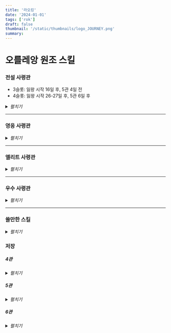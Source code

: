 ```yaml
---
title: '라오킹'
date: '2024-01-01'
tags: ['rok']
draft: false
thumbnail: '/static/thumbnails/logo_JOURNEY.png'
summary:
---
```


# 오를레앙 원조 스킬

### 전설 사령관

- 3슬롯: 잃왕 시작 16일 후, 5관 4일 전
- 4슬롯: 잃왕 시작 26-27일 후, 5관 6일 후

<details>
  <summary>
    <i>펼치기</i>
  </summary>
  <table
    style={{
      width: '100%',
      borderCollapse: 'collapse',
      margin: '20px 0',
      textAlign: 'center',
    }}
  >
    <thead>
      <tr>
        <th style={{ width: '15%', textAlign: 'left', paddingLeft: '1rem' }}>이름</th>
        <th style={{ width: '10%' }}>사용가능</th>
        <th style={{ width: '25%' }}>2스킬</th>
        <th style={{ width: '25%' }}>3스킬</th>
        <th style={{ width: '25%' }}>4스킬</th>
      </tr>
    </thead>
    <tbody>
      <tr>
        <td style={{ width: '15%', textAlign: 'left', paddingLeft: '1rem' }}>관우</td>
        <td>6관</td>
        <td>
          도공 시 <br /> 일반 공격 15% 증가, <br /> 10% 확률 <br /> 대상 부대 공격력 30% 감소
        </td>
        <td>
          보병 공격력 30% 증가 <br /> 행속 15% 증가 <br /> 전투 종료 시 치료 1000 <br /> (⭐⭐)
        </td>
        <td>x</td>
      </tr>
      <tr>
        <td style={{ width: '15%', textAlign: 'left', paddingLeft: '1rem' }}>길가메시</td>
        <td>6관</td>
        <td style={{ background: '#AD88C6' }}>
          궁병 생명력 30% 증가 <br /> 적 병력이 50% 미만 시 <br /> 전체 피해 20% 증가 <br />{' '}
          (⭐⭐⭐)
        </td>
        <td>
          도공 시 <br /> 궁병 공격력 20% 증가 <br /> 6초마다 <br /> 공격력 5% 증가 x 6스택
        </td>
        <td>
          받는 일반 공격 피해 15% 감소 <br /> 대상이 회복 시 <br /> 500 피해
        </td>
      </tr>
      <tr>
        <td style={{ width: '15%', textAlign: 'left', paddingLeft: '1rem' }}>네부</td>
        <td>6관</td>
        <td style={{ background: '#AD88C6' }}>
          궁병 방어력 30% 증가 <br /> 행속 15% 증가 <br /> (⭐⭐⭐)
        </td>
        <td>
          집결 시 <br /> 반격 피해 30% 증가 <br /> 기본 공격 받을 시 <br /> 10% 확률 <br /> 800 피해{' '}
          <br /> 행소 30% 감소 <br /> 3초 (5초 쿨)
        </td>
        <td style={{ background: '#AD88C6' }}>
          전체 피해 15% 증가 <br /> 10% 확률 <br /> 대상 분노 100 감소 <br /> (3초 쿨) <br />{' '}
          (⭐⭐⭐)
        </td>
      </tr>
      <tr>
        <td style={{ width: '15%', textAlign: 'left', paddingLeft: '1rem' }}>라그나르</td>
        <td>4관</td>
        <td>
          공격력 20% 증가, <br /> 기본 공격 시 <br /> 치료 효과 40% 감소 <br /> 3초 (5초 쿨) <br />
          (⭐)
        </td>
        <td>
          도시 공격 시 <br /> 전체 피해 10% 증가
        </td>
        <td>
          최대 수용량 10% 증가 <br /> 집결 수용량 10% 증가 <br /> (⭐)
        </td>
      </tr>
      <tr>
        <td style={{ width: '15%', textAlign: 'left', paddingLeft: '1rem' }}>람세스</td>
        <td>6관</td>
        <td>
          궁병 공격력 40% 증가 <br /> (⭐⭐)
        </td>
        <td>
          궁병 받는 스킬 피해 30% 감소 <br /> 공격받을 시 <br /> 궁병 공격력 40% 증가 <br /> 행속
          40% 증가 <br />
          3초 (5초 쿨) <br /> (⭐⭐)
        </td>
        <td>
          기본 공격 시 <br /> 10% 확률 <br /> 치료 500 <br /> 방어력 40% 증가 <br /> 3초 (5초 쿨)
        </td>
      </tr>
      <tr>
        <td style={{ width: '15%', textAlign: 'left', paddingLeft: '1rem' }}>레오니다스</td>
        <td>6관</td>
        <td style={{ background: '#AD88C6' }}>
          보병 방어력 30% 증가 <br /> 분노 획득 15% 증가 <br /> (⭐⭐⭐)
        </td>
        <td>
          병력이 50% 미만 시 <br /> 10% 확률 <br /> 방패 800 <br /> 공격력 15% 증가 <br /> 3초 (4초
          쿨)
        </td>
        <td style={{ background: '#AD88C6' }}>
          기본 공격 시 <br /> 25% 확률 <br /> 피해량 10% 증가 <br />
          (4중첩 각 5초) <br /> (⭐⭐⭐)
        </td>
      </tr>
      <tr>
        <td style={{ width: '15%', textAlign: 'left', paddingLeft: '1rem' }}>리처드</td>
        <td>4관</td>
        <td style={{ background: '#AD88C6' }}>
          반격 피해 10% 증가
          <br /> 받는 피해 15% 감소 <br /> (⭐⭐⭐)
        </td>
        <td>
          보병 공격력 15% 증가 <br /> 방어력 15% 증가 <br /> (⭐)
        </td>
        <td>
          치료효과 30% 증가 <br /> 경계탑 받는 피해 30% 감소
        </td>
      </tr>
      <tr>
        <td style={{ width: '15%', textAlign: 'left', paddingLeft: '1rem' }}>마르텔</td>
        <td>4관</td>
        <td style={{ background: '#AD88C6' }}>
          보병 방어력 20% 증가 <br /> 생명력 20% 증가 <br /> 행속 20% 증가 <br /> (⭐⭐⭐)
        </td>
        <td>
          주둔 시 <br /> 공격력 10% 증가 <br /> 경계탑 방어력 10% 증가
        </td>
        <td>
          반격 피해 30% 증가 <br /> (⭐)
        </td>
      </tr>
      <tr>
        <td style={{ width: '15%', textAlign: 'left', paddingLeft: '1rem' }}>메흐메트</td>
        <td>4관</td>
        <td style={{ background: '#AD88C6' }}>
          공격력 20% 증가 <br /> 스킬 피해 20% 증가 <br /> (⭐⭐⭐)
        </td>
        <td>
          도공 시 <br /> 10% 확률 <br /> 1000 피해 <br /> (5초 쿨){' '}
        </td>
        <td>
          최대 수용량 10% 증가 <br /> 집결 수용량 10% 증가 <br /> (⭐)
        </td>
      </tr>
      <tr>
        <td style={{ width: '15%', textAlign: 'left', paddingLeft: '1rem' }}>몬테수마</td>
        <td>6관</td>
        <td>야만인 피해 50% 증가</td>
        <td>
          행속 10% 증가 <br /> 공격력 20% 증가 <br /> (⭐)
        </td>
        <td>
          집결 시 <br /> 최대 수용량 10% 증가 <br /> 스킬 피해 받을 시 <br /> 600 피해 (5초 쿨)
        </td>
      </tr>
      <tr>
        <td style={{ width: '15%', textAlign: 'left', paddingLeft: '1rem' }}>미나모토</td>
        <td>4관</td>
        <td>
          기병 공격력 20% 증가 <br /> 행속 10% 증가 <br /> (⭐)
        </td>
        <td>야만 피해 50% 증가</td>
        <td style={{ background: '#AD88C6' }}>
          기본 공격 시 <br /> 10% 확률 <br /> 대상 받는 피해량 30% 증가 <br />
          3초 (5초 쿨) <br /> (⭐⭐⭐)
        </td>
      </tr>
      <tr>
        <td style={{ width: '15%', textAlign: 'left', paddingLeft: '1rem' }}>살라딘</td>
        <td>5관</td>
        <td>
          기병 방어력 20% 증가 <br /> 공격력 20% 증가 <br /> 행속 5% 증가 <br /> (⭐⭐)
        </td>
        <td style={{ background: '#AD88C6' }}>
          받는 스킬 피해 30% 감소 <br /> 받는 반격 피해 20% 감소 <br /> (⭐⭐⭐)
        </td>
        <td>
          도공 시 <br /> 전체 피해 9% 증가 <br /> 약탈 불가
        </td>
      </tr>
      <tr>
        <td style={{ width: '15%', textAlign: 'left', paddingLeft: '1rem' }}>샤를마뉴</td>
        <td>5관</td>
        <td>
          기본 공격 받을 시 <br />
          10% 확률 <br /> 방패 1000 <br /> 4초 (5초 쿨)
        </td>
        <td>
          집결 시 <br /> 공격력 10% 증가 <br /> 방어력 10% 증가
        </td>
        <td>x</td>
      </tr>
      <tr>
        <td style={{ width: '15%', textAlign: 'left', paddingLeft: '1rem' }}>선덕여왕</td>
        <td>4관</td>
        <td>
          채집 속도 20% 증가 <br /> 금화 추가 10% 증가
        </td>
        <td>
          채집 시 <br /> 공병 방어력 30% 증가 <br /> 생명력 30% 증가
        </td>
        <td>
          공병 통솔 기본 공격 시 <br /> 10% 확률 <br /> 1000 피해
        </td>
      </tr>
      <tr>
        <td style={{ width: '15%', textAlign: 'left', paddingLeft: '1rem' }}>쉴레이만</td>
        <td>6관</td>
        <td>
          공격력 15% 증가 <br /> 방어력 15% 증가 <br /> 받는 피해 10% 감소 <br /> (⭐⭐)
        </td>
        <td>
          도공 시 <br /> 10% 확률 <br /> 상대 일반 공격 피해 20% 감소 <br /> 스킬 피해 20% 감소{' '}
          <br /> 3초 (5초 쿨)
        </td>
        <td>X</td>
      </tr>
      <tr>
        <td style={{ width: '15%', textAlign: 'left', paddingLeft: '1rem' }}>신겐</td>
        <td>6관</td>
        <td>
          기병 공격력 40% 증가 <br /> 기본 공격 시 <br /> 10% 확률
          <br /> 행속 30% 증가 <br /> 3초 (노쿨) <br /> (⭐⭐)
        </td>
        <td style={{ background: '#AD88C6' }}>
          기병 방어력 40% 증가 <br /> (⭐⭐⭐)
        </td>
        <td style={{ background: '#AD88C6' }}>
          받는 스킬 피해 5% 감소 <br /> 받는 일반 및 반격 피해 25% 감소 <br /> (⭐⭐⭐)
        </td>
      </tr>
      <tr>
        <td style={{ width: '15%', textAlign: 'left', paddingLeft: '1rem' }}>아르테미시아</td>
        <td>6관</td>
        <td>
          궁병 방어력 20% 증가 <br /> 생명력 20% 증가 <br /> (⭐⭐)
        </td>
        <td>
          주둔 시 <br /> 받는 일반 공격 10% 감소 <br /> 10% 확률 <br /> 금수 효과 1초 (5초 쿨)
        </td>
        <td>
          분노 80% 이상 시 <br /> 50% 확률 <br /> 자체 침묵 <br /> 전체 피해 50% 증가 <br /> 5초
          (10초 쿨)
        </td>
      </tr>
      <tr>
        <td style={{ width: '15%', textAlign: 'left', paddingLeft: '1rem' }}>아마니토레</td>
        <td>6관</td>
        <td>
          궁병 공격력 40% 증가 <br /> 보병에 대한 피해 5% 증가 <br /> 기병에게서 받는 피해 5% 증가{' '}
          <br /> (⭐⭐)
        </td>
        <td>
          주둔 시 <br /> 궁병 방어력 20% 증가 <br /> 10% 확률 <br /> 상대 공격력 증가 버프 제거
        </td>
        <td>
          스킬 피해를 받을 시 <br /> 광역 800 피해 (10초 쿨){' '}
        </td>
      </tr>
      <tr>
        <td style={{ width: '15%', textAlign: 'left', paddingLeft: '1rem' }}>아틸라</td>
        <td>6관</td>
        <td>
          도공 시 <br /> 전체 피해 5% 증가, <br /> 10% 확률 <br /> 방어력 25% 감소
        </td>
        <td>
          받는 스킬 피해 15% 감소 <br /> 주는 스킬 피해 30% 감소
          <br /> 기병 행속 15% 증가 <br /> 공격력 40% 증가
        </td>
        <td>
          기병 일반 공격 시 <br /> 25% 확률 <br /> 전체피해 25% 혹은 50% 증가 <br /> 2초 (10초 쿨)
          <br /> (⭐⭐)
        </td>
      </tr>
      <tr>
        <td style={{ width: '15%', textAlign: 'left', paddingLeft: '1rem' }}>알렉산더 대왕</td>
        <td>5관</td>
        <td style={{ background: '#AD88C6' }}>
          디버프 면역, <br /> 10% 확률 <br /> 1700 피해 <br /> 치료 효과 30% 감소 <br /> 5초 (3초
          쿨) <br /> (⭐⭐⭐)
        </td>
        <td style={{ background: '#AD88C6' }}>
          보병 공격력 30% 증가 <br /> 행속 30% 증가 <br /> (⭐⭐⭐)
        </td>
        <td style={{ background: '#AD88C6' }}>
          방패 시 <br /> 공격력 40% 증가 <br />
          방패 없을 시 <br />
          방어력 30% 증가 <br /> (⭐⭐⭐)
        </td>
      </tr>
      <tr>
        <td style={{ width: '15%', textAlign: 'left', paddingLeft: '1rem' }}>야드비가</td>
        <td>6관</td>
        <td>
          기병 방어력 10% 증가 <br /> 행군 속도 15% 증가 <br /> (⭐)
        </td>
        <td>
          받는 스킬 피해 10% 감소 <br /> 주둔 시 <br /> 궁병에 입히는 피해 5% 증가 <br /> (⭐)
        </td>
        <td>
          스킬 피해 10% 증가 <br /> 스킬 피해를 받은 후 <br /> 분노 50 증가 x 3초 <br /> (8초 쿨){' '}
          <br /> (⭐)
        </td>
      </tr>
      <tr>
        <td style={{ width: '15%', textAlign: 'left', paddingLeft: '1rem' }}>애설플레드</td>
        <td>4관</td>
        <td>
          반격 피해 20% 감소 <br /> 10% 확률 <br /> 대상 기병 행속 50% 감소 <br /> 기타 병종 행속
          30% 감소 <br /> 3초 <br /> (⭐)
        </td>
        <td>야만 피해 35% 증가</td>
        <td>
          집결 시 <br />
          최대 수용량 10% 증가, <br /> 3병종 시 <br />
          공격력 20% 증가
        </td>
      </tr>
      <tr>
        <td style={{ width: '15%', textAlign: 'left', paddingLeft: '1rem' }}>에드워드</td>
        <td>5관</td>
        <td style={{ background: '#AD88C6' }}>
          궁병 생명력 30% 증가 <br /> 행속 30% <br /> (⭐⭐⭐)
        </td>
        <td>
          궁병 스킬 피해 25% 증가 <br /> 보병 피해 5% 증가 <br /> (⭐)
        </td>
        <td>
          병력 70% 이상 시 <br /> 궁병 공격력 40% 증가 <br />
          방어력 10% 감소
        </td>
      </tr>
      <tr>
        <td style={{ width: '15%', textAlign: 'left', paddingLeft: '1rem' }}>엘시드</td>
        <td>4관관</td>
        <td>
          기본 공격 시 <br /> 10% 확률 <br /> 1000 피해 <br /> (5초 쿨) <br /> (⭐)
        </td>
        <td style={{ background: '#AD88C6' }}>
          궁병 방어력 20% 증가 <br /> 행속 15% 증가 <br /> (⭐⭐⭐)
        </td>
        <td>
          병력 50% 미만 시 <br /> 전체 피해 25% 증가 <br /> 행속 25% 증가 <br /> (⭐)
        </td>
      </tr>
      <tr>
        <td style={{ width: '15%', textAlign: 'left', paddingLeft: '1rem' }}>율리우스 카이사르</td>
        <td>4관</td>
        <td>
          받는 피해 10% 감소 <br /> 병력 60% 미만 시 <br /> 10% 확률 <br /> 받는 피해 30% 감소
          <br />
          3초 (5초 쿨) <br /> (⭐⭐)
        </td>
        <td>
          도공 시 <br /> 기본 공격 시 <br /> 10% 확률 <br /> 대상 방어력 30% 감소 <br /> 3초 (5초
          쿨)
        </td>
        <td>
          최대 수용량 15% 증가 <br /> (⭐⭐)
        </td>
      </tr>
      <tr>
        <td style={{ width: '15%', textAlign: 'left', paddingLeft: '1rem' }}>윌리엄</td>
        <td>5관</td>
        <td>
          기병 공격력 20% 증가 <br /> 행속 10% 증가 <br /> (⭐)
        </td>
        <td style={{ background: '#AD88C6' }}>
          기병 공격력 30% 증가, <br /> 기본 공격 시 <br /> 10% 확률 <br /> 1000 피해 <br /> 협공 시
          <br /> 협공x100 <br /> 추가피해 <br /> (⭐⭐⭐)
        </td>
        <td>x</td>
      </tr>
      <tr>
        <td style={{ width: '15%', textAlign: 'left', paddingLeft: '1rem' }}>이성계</td>
        <td>4관</td>
        <td>
          일반 공격 시 <br />
          10% 확률
          <br /> 분노 100 증가 <br /> 궁수 공격력 100% 증가 <br /> 3초 (5초 쿨) <br /> (⭐)
        </td>
        <td>
          주둔 시 <br /> 공격력 10% 증가 <br /> 경계탑 공격력 10% 증가
        </td>
        <td style={{ background: '#AD88C6' }}>
          스킬 피해 50% 증가 <br /> (⭐⭐⭐)
        </td>
      </tr>
      <tr>
        <td style={{ width: '15%', textAlign: 'left', paddingLeft: '1rem' }}>이순신</td>
        <td>6관</td>
        <td>
          주둔 시 <br /> 방어력 20% 증가 <br /> 기본 공격 시 <br /> 10% 확률 <br /> 전체 피해 15%
          증가
        </td>
        <td style={{ background: '#AD88C6' }}>
          방어력 30% 증가 <br /> 병력 50% 이상 시 <br /> 전체 피해 20% 증가 <br /> (⭐⭐⭐)
        </td>
        <td>
          주둔 시 <br /> 공격력 20% 증가 <br /> 기본 공격 받을 시 <br /> 10% 확률 <br /> 500 방패{' '}
          <br /> 반격 피해 30% 증가 <br /> 3초 (5초 쿨)
        </td>
      </tr>
      <tr>
        <td style={{ width: '15%', textAlign: 'left', paddingLeft: '1rem' }}>이시다</td>
        <td>4관</td>
        <td>
          식량 채집 30% 증가 <br /> 목재 석재 20% 증가
        </td>
        <td>적재량 50% 증가</td>
        <td>
          생명력 15% 증가 <br /> (⭐⭐)
        </td>
      </tr>
      <tr>
        <td style={{ width: '15%', textAlign: 'left', paddingLeft: '1rem' }}>제노비아</td>
        <td>6관</td>
        <td>
          주둔 시 <br /> 받는 피해 15% 감소 <br /> 일반 공격 15% 증가
        </td>
        <td>
          보병 생명력 20% 증가 <br /> 공격력 20% 증가 <br /> 집결 부대 대상 피해 10% 증가 <br />{' '}
          (⭐⭐)
        </td>
        <td>
          주둔 시 <br /> 10% 확률 <br /> 600 x 3초 피해 (5초 쿨)
        </td>
      </tr>
      <tr>
        <td style={{ width: '15%', textAlign: 'left', paddingLeft: '1rem' }}>조조</td>
        <td>4관</td>
        <td>야만 피해 50% 증가</td>
        <td style={{ background: '#AD88C6' }}>
          기병 공격력 30% 증가 <br /> 행속 10% 증가 <br /> (⭐⭐)
        </td>
        <td>
          기본 공격 시 <br /> 10% 확률 <br /> 치료 10000 <br /> 분노 100 증가 <br /> 행속 20% 증가
          3초 (5초 쿨)
        </td>
      </tr>
      <tr>
        <td style={{ width: '15%', textAlign: 'left', paddingLeft: '1rem' }}>찬드라</td>
        <td>6관</td>
        <td>
          도공 시 <br /> 받는 피해 10% 감소
        </td>
        <td>
          기병 생명력 20% 증가 <br /> 기본 공격 시 <br /> 50% 확률 <br /> 체력/방어력 5% 감소 <br />{' '}
          최대 3스택 <br /> (⭐⭐)
        </td>
        <td>
          기병으로부터 받는 피해 5% 감소 <br /> 스킬 후 행군 속도 25% 증가
        </td>
      </tr>
      <tr>
        <td style={{ width: '15%', textAlign: 'left', paddingLeft: '1rem' }}>척준경</td>
        <td>6관</td>
        <td>
          보병 공격력 40% 증가 <br /> 기병에게 피해 5% 증가 <br /> 궁병에게 받는 피해 5% 증가 <br />{' '}
          (⭐⭐)
        </td>
        <td>
          스킬 피해 받을 시 <br /> 40% 확률 <br /> 스킬 피해 50% 감소 <br />
          (4초 쿨) <br /> (⭐)
        </td>
        <td>
          보병 행속 15% 증가
          <br /> 기본 공격 시 <br /> 스킬 피해 5% 증가 (8중첩) 8초 <br /> (⭐)
        </td>
      </tr>
      <tr>
        <td style={{ width: '15%', textAlign: 'left', paddingLeft: '1rem' }}>측천무후</td>
        <td>5관</td>
        <td>
          주둔 시 <br /> 전체 피해 10% 증가 <br /> 집결 부대 전체 피해 10% 증가
        </td>
        <td>
          방어력 10% 증가, <br /> 생명력 10% 증가, <br /> 기본 공격 받을 시 <br /> 10% 확률 <br />
          침묵 2초 (5초 쿨) <br /> (⭐)
        </td>
        <td>
          주둔 시 <br /> 받는 스킬 피해 15% 감소, <br /> 스킬 피해 입을 시 <br />
          50% 확률 <br /> 방어력 20% 증가 <br /> 3초 (5초 쿨)
        </td>
      </tr>
      <tr>
        <td style={{ width: '15%', textAlign: 'left', paddingLeft: '1rem' }}>칸</td>
        <td>5관</td>
        <td style={{ background: '#AD88C6' }}>
          분노 100 감소 <br /> 전투 없을 시 <br /> 행속 15% 증가 <br /> 전투 시 <br />
          행속 10% 감소 <br /> (⭐⭐⭐)
        </td>
        <td>
          병력 70% 이상 시 <br /> 전체 피해 30% 증가 <br /> (⭐⭐)
        </td>
        <td>
          병력 50% 미만 시<br /> 스킬 피해 30% 증가, <br /> 공격받을 시 <br /> 분노 25 증가
        </td>
      </tr>
      <tr>
        <td style={{ width: '15%', textAlign: 'left', paddingLeft: '1rem' }}>콘스탄티누스</td>
        <td>5관</td>
        <td style={{ background: '#AD88C6' }}>
          보병 생명력 40% 증가 <br /> (⭐⭐⭐)
        </td>
        <td>
          주둔 시 <br /> 공격력 10% 증가 <br /> 경계탑 공격력 10% 증가 <br /> 일반 기병 받는 피해
          10% 감소
        </td>
        <td>
          병력 50% 미만 시 15000 치유 <br /> 치료 효과 30% 증가, <br /> 방패 시 <br />
          스킬 피해 10% 감소
        </td>
      </tr>
      <tr>
        <td style={{ width: '15%', textAlign: 'left', paddingLeft: '1rem' }}>클레오파트라</td>
        <td>4관</td>
        <td style={{ background: '#AD88C6' }}>
          모든 채집 20% 증가 <br /> 석재 추가 10% 증가 <br /> (채집 ⭐⭐⭐)
        </td>
        <td>적재량 50% 증가</td>
        <td>
          채집 시 <br /> 공병 공격력 50% 증가 <br /> 방어력 50% 증가
        </td>
      </tr>
      <tr>
        <td style={{ width: '15%', textAlign: 'left', paddingLeft: '1rem' }}>키루스</td>
        <td>5관</td>
        <td>
          궁병 공격력 30% 증가 <br /> 행속 15% 증가 <br /> (⭐⭐)
        </td>
        <td>
          10% 확률 <br />
          250 피해 <br /> 대상 받는 스킬 피해 40% 증가 <br /> 3초 (5초 쿨)
        </td>
        <td>
          기본 공격 받을 시 <br /> 10% 확률 <br /> 원형 광역 300 x 2초 피해 <br /> (5초 쿨)
        </td>
      </tr>
      <tr>
        <td style={{ width: '15%', textAlign: 'left', paddingLeft: '1rem' }}>토미리스</td>
        <td>5관</td>
        <td>
          도공 시 <br /> 공격력 30% 증가 <br /> 반격 피해 10% 증가
        </td>
        <td>
          궁병 공격력 30% 증가 <br /> 10% 확률 <br /> 대상 방어력 30% 감소 <br />
          3초 (5초 쿨) <br /> (⭐⭐)
        </td>
        <td style={{ background: '#AD88C6' }}>
          일반 공격 시 <br /> 1중첩 독 효과 5초 <br /> 스킬 피해 3% 증가 <br /> (15중첩) <br />
          (⭐⭐⭐)
        </td>
      </tr>
      <tr>
        <td style={{ width: '15%', textAlign: 'left', paddingLeft: '1rem' }}>투트모세</td>
        <td>4관</td>
        <td style={{ background: '#AD88C6' }}>
          궁병 공격력 15% 증가 <br /> 행속 10% <br /> 전체 피해 15% 증가 (영토 밖) <br /> (⭐⭐⭐)
        </td>
        <td>
          필드 시 <br />
          궁병 방어력 10% 증가, <br /> 10% 확률 <br /> 대상 받는 스킬 피해 15% 증가 <br /> 3초 (8초 쿨)
          <br /> (⭐)
        </td>
        <td>
          받는 반격 피해 10% 감소 <br /> 공격 받을 시<br /> 10% 확률 700 피해 (8초 쿨) <br />
        </td>
      </tr>
      <tr>
        <td style={{ width: '15%', textAlign: 'left', paddingLeft: '1rem' }}>테오도라</td>
        <td>6관</td>
        <td>
          주둔 시 <br />
          방어력 10% 증가 <br /> 집결 부대 받는 피해 10% 감소
        </td>
        <td>
          공격력 10% 증가 <br /> 병력 50% 초과 시<br /> 전체 피해 10% 증가 <br /> (⭐)
        </td>
        <td>
          주둔 시 <br /> 기본 공격 받을 시 <br /> 10% 확률 <br /> 전체 피해 10% 증가 <br /> 3초 (5초
          쿨)
        </td>
      </tr>
      <tr>
        <td style={{ width: '15%', textAlign: 'left', paddingLeft: '1rem' }}>트라야누스</td>
        <td>6관</td>
        <td>
          방어력 20% 증가 <br /> 영토 밖 <br /> 생명력 20% 증가 <br /> (⭐)
        </td>
        <td>
          최대 수용량 10% 증가 <br /> (⭐)
        </td>
        <td>
          일반 공격 시 <br />
          방어력 6% 증가 x 10중첩 <br /> (8초 쿨)
        </td>
      </tr>
      <tr>
        <td style={{ width: '15%', textAlign: 'left', paddingLeft: '1rem' }}>파칼</td>
        <td>6관</td>
        <td>
          보병 생명력 30% 증가 <br /> 행속 10% 증가 <br /> 집결 시 <br /> 모든 피해 5% 증가 <br />
          (⭐⭐)
        </td>
        <td>
          도공 시 <br /> 보병 공격력 40% 증가 <br /> 20% 확률 <br /> 정화
        </td>
        <td>
          받는 피해량 10% 감소 <br /> 다수 공격받을 시 더 많은 피해 감소 <br /> (⭐⭐)
        </td>
      </tr>
      <tr>
        <td style={{ width: '15%', textAlign: 'left', paddingLeft: '1rem' }}>프리드리히</td>
        <td>4관</td>
        <td>
          기본 공격 시 <br /> 10% 확률 <br /> 치료 1000 <br /> (5초 쿨)
        </td>
        <td>
          도공 시 <br /> 전체 피해 10% 증가
        </td>
        <td>
          최대 수용량 15% 증가 <br /> (⭐⭐)
        </td>
      </tr>
      <tr>
        <td style={{ width: '15%', textAlign: 'left', paddingLeft: '1rem' }}>피로스</td>
        <td>4관</td>
        <td>
          보병 생명력 10% 증가 <br /> 행속 15% 증가 <br /> 일반 공격 20% 증가 <br /> (⭐⭐)
        </td>
        <td>
          보병 공격력 20% 증가 <br /> 기본 공격 시 <br /> 10% 확률 <br /> 방패 500 <br /> 3초 (5초
          쿨)
        </td>
        <td>
          받는 스킬 피해 20% 감소 <br /> 방패 보유 시 <br /> 전체 피해 10% 증가
        </td>
      </tr>
      <tr>
        <td style={{ width: '15%', textAlign: 'left', paddingLeft: '1rem' }}>하랄</td>
        <td>6관</td>
        <td>
          도공 시 <br /> 보병 공격력 10% 증가 <br /> 10% 확률 <br /> 해당 피해 30% 감소 <br /> (5초
          쿨)
        </td>
        <td>
          보병 공격력 30% 증가 <br /> 행속 10% 증가 <br /> (⭐⭐)
        </td>
        <td>
          기본 공격 시 <br /> 20% 확률 <br /> 방어력 감소 면역 <br /> 3초 (5초 쿨)
        </td>
      </tr>
      <tr>
        <td style={{ width: '15%', textAlign: 'left', paddingLeft: '1rem' }}>항우</td>
        <td>6관</td>
        <td style={{ background: '#AD88C6' }}>
          기병 공격력 40% 증가, <br />
          행군 속도 15% 증가, <br />
          공격받을 시 <br /> 20% 확률 <br /> 25% 행속 증가 3초 <br /> (5초 쿨) <br /> (⭐⭐⭐)
        </td>
        <td>
          도공 시 <br /> 전체 피해 5% 증가, <br /> 10% 확률 <br /> 400 피해
        </td>
        <td style={{ background: '#AD88C6' }}>
          스킬당 분노 50 감소 <br /> 스킬 후 <br />
          기병 피해 5% 증가 <br />
          행군 속도 10% 감소 <br />
          (최대 6중첩 <br /> 10초 <br /> 협공 당할 시 +1 중첩) <br /> (⭐)
        </td>
      </tr>
      <tr>
        <td style={{ width: '15%', textAlign: 'left', paddingLeft: '1rem' }}>한니발</td>
        <td>4관</td>
        <td>
          2종류 병종 시 <br /> 전체 피해 5% 증가
          <br /> 3종류 병종 시<br /> 전체 피해 10% 증가
        </td>
        <td>
          도공 시 <br /> 10% 확률 <br /> 치료 1000 (쿨 5초)
        </td>
        <td>
          최대 수용량 10% 증가 <br /> 스킬 시전 후<br /> 전체 피해 15% 증가 <br /> 3초 <br /> (⭐)
        </td>
      </tr>
      <tr>
        <td style={{ width: '15%', textAlign: 'left', paddingLeft: '1rem' }}>혼다</td>
        <td>5관</td>
        <td style={{ background: '#AD88C6' }}>
          행군 속도 20% 증가 <br /> 공격력 10% 증가 <br /> 공격 시 <br />
          공격력 30% 추가 증가 <br /> (⭐⭐⭐)
        </td>
        <td>
          받는 피해 5% 감소 <br /> 스킬 후 <br /> 200 피해 <br /> 행속 50% 감소 <br />
          2초 (5초 쿨) <br /> (⭐)
        </td>
        <td>
          최대 수용량 10% 증가 <br /> 유닛 손실 8%당 <br />
          스킬 피해 5% 증가 <br /> (⭐)
        </td>
      </tr>
      <tr>
        <td style={{ width: '15%', textAlign: 'left', paddingLeft: '1rem' }}>화목란</td>
        <td></td>
        <td>
          협공 받을 시 <br /> 전체 피해 5% 감소, <br /> 20% 확률 <br /> 대상 분노 100 감소 <br />
          (5초 쿨)
        </td>
        <td>x</td>
        <td>
          공격력 16% 증가 <br /> (⭐)
        </td>
      </tr>
    </tbody>
  </table>
</details>

---

### 영웅 사령관

<details>
  <summary>
    <i>펼치기</i>
  </summary>
  <table
    style={{
      width: '100%',
      borderCollapse: 'collapse',
      margin: '20px 0',
      textAlign: 'center',
    }}
  >
    <thead>
      <tr>
        <th style={{ width: '10%', textAlign: 'ce', paddingLeft: '1rem' }}>이름</th>
        <th style={{ width: '25%' }}>2스킬</th>
        <th style={{ width: '25%' }}>3스킬</th>
        <th style={{ width: '25%' }}>4스킬</th>
      </tr>
    </thead>
    <tbody>
      <tr>
        <td style={{ width: '15%', textAlign: 'left', paddingLeft: '1rem' }}>구스노키</td>
        <td>주둔시 반격피해 7% 증가</td>
        <td>
          궁수 공격력 15% 증가 <br /> 방어력 15% 증가 <br /> (⭐)
        </td>
        <td>
          일반 공격 시 <br /> 10% 확률 <br /> 450 x 2초 피해 (쿨 5초) <br /> (⭐)
        </td>
      </tr>
      <tr>
        <td style={{ width: '15%', textAlign: 'left', paddingLeft: '1rem' }}>로하</td>
        <td>야만인 피해 35% 증가</td>
        <td>x</td>
        <td>
          전투 이탈 시 <br /> 치료 2000
        </td>
      </tr>
      <tr>
        <td style={{ width: '15%', textAlign: 'left', paddingLeft: '1rem' }}>마틸다</td>
        <td>
          석재 채집 25% 증가 <br /> 식량 목재 채집 20% 증가
        </td>
        <td>
          공병 생명력 30% 증가 <br /> 방어력 30% 증가
        </td>
        <td>
          최대 수용량 15% 증가 <br /> 공격력 20% 감소
        </td>
      </tr>
      <tr>
        <td style={{ width: '15%', textAlign: 'left', paddingLeft: '1rem' }}>바이바르스</td>
        <td>
          기병 공격력 20% 증가 <br /> (⭐)
        </td>
        <td>
          도공 시 <br /> 적군 공격력 7% 감소 <br /> 방어력 7% 감소
        </td>
        <td>
          전투 이탈 후 <br /> 치료 200 <br /> 행속 50% 증가 10초
        </td>
      </tr>
      <tr>
        <td style={{ width: '15%', textAlign: 'left', paddingLeft: '1rem' }}>벨리사리우스</td>
        <td>야만인 피해 35% 증가</td>
        <td style={{ background: '#AD88C6' }}>
          기병 방어력 30% 증가, <br /> 전투 종료 시 <br /> 행군 속도 50% 증가 <br /> (⭐⭐⭐)
        </td>
        <td style={{ background: '#AD88C6' }}>
          병력 50% 이상 <br /> 전체 피해 25% 증가 <br /> (⭐⭐⭐)
        </td>
      </tr>
      <tr>
        <td style={{ width: '15%', textAlign: 'left', paddingLeft: '1rem' }}>부디카</td>
        <td>야만인 피해 25% 증가</td>
        <td>
          스킬 후 <br /> 분노 50 증가
          <br /> 400 치유
          <br /> (⭐)
        </td>
        <td>
          피해량 증가
          <br /> 5% 확률 50% 증가
          <br /> 3% 확률 100% 증가
          <br /> 2% 확률 150% 증가 <br /> (⭐)
        </td>
      </tr>
      <tr>
        <td style={{ width: '15%', textAlign: 'left', paddingLeft: '1rem' }}>비에른</td>
        <td>
          도공시 <br /> 공격력 15% 증가
        </td>
        <td>
          보병 공격력 10% 증가 <br />
          방어력 10% 증가 <br /> (⭐)
        </td>
        <td>
          10% 확률 <br /> 800 피해 (쿨 5초) <br /> (⭐)
        </td>
      </tr>
      <tr>
        <td style={{ width: '15%', textAlign: 'left', paddingLeft: '1rem' }}>손무</td>
        <td>
          주둔시 <br /> 받는 모든 피해 7% 감소
        </td>
        <td>
          받는 피해량 10% 감소 <br /> 보병 생명력 10% 증가 <br /> (⭐⭐)
        </td>
        <td>
          스킬 피해량 20% 증가 <br /> (⭐⭐)
        </td>
      </tr>
      <tr>
        <td style={{ width: '15%', textAlign: 'left', paddingLeft: '1rem' }}>스키피오</td>
        <td>
          기본 공격 받을 시 <br />
          15% 확률 <br /> 공격력 100% 증가 (2초)
        </td>
        <td>
          도공 시 <br /> 전체피해 7% 증가
        </td>
        <td>
          최대 수용량 10% 증가 <br /> (⭐)
        </td>
      </tr>
      <tr>
        <td style={{ width: '15%', textAlign: 'left', paddingLeft: '1rem' }}>오스만</td>
        <td>x</td>
        <td>
          스킬 사용 후 400 추가 피해 <br /> (⭐)
        </td>
        <td>
          최대 수용량 10% 증가 <br /> (⭐)
        </td>
      </tr>
      <tr>
        <td style={{ width: '15%', textAlign: 'left', paddingLeft: '1rem' }}>을지문덕</td>
        <td>
          주둔 시 <br /> 방어력 5% 증가
        </td>
        <td>
          보병 공격력 15% 증가 <br /> 방어력 15% 증가 <br /> (⭐)
        </td>
        <td>
          기본 공격 받을 시 <br />
          전체피해 100% 증가 (1초)
        </td>
      </tr>
      <tr>
        <td style={{ width: '15%', textAlign: 'left', paddingLeft: '1rem' }}>임호텝</td>
        <td>
          궁수 공격력 15% 증가 <br /> 방어력 15% 증가 <br /> (⭐)
        </td>
        <td>주둔시 생명력 7% 증가</td>
        <td>
          기본 공격 받을 시 <br />
          10% 확률 <br /> 대상 스킬 피해량 15% 감소 3초 <br />
          (5초 쿨) <br /> (⭐)
        </td>
      </tr>
      <tr>
        <td style={{ width: '15%', textAlign: 'left', paddingLeft: '1rem' }}>잔다르크</td>
        <td style={{ background: '#AD88C6' }}>
          모든 채집속도 25% 증가 <br /> 적재량 25% 증가 <br /> (채집 ⭐⭐⭐)
        </td>
        <td>
          기본 공격 시 <br /> 10% 확률 <br /> 치료 450
        </td>
        <td>
          일반 공격 25% 증가 <br /> (⭐)
        </td>
      </tr>
      <tr>
        <td style={{ width: '15%', textAlign: 'left', paddingLeft: '1rem' }}>초선</td>
        <td>야만인 피해 25% 증가</td>
        <td>
          공격력 10% 증가 <br /> 방어력 10% 증가
          <br /> (⭐)
        </td>
        <td>
          스킬 시전 후 <br /> 치료 500
        </td>
      </tr>
      <tr>
        <td style={{ width: '15%', textAlign: 'left', paddingLeft: '1rem' }}>카일라</td>
        <td>야만인 피해 35% 증가</td>
        <td>
          궁수 공격력 10% 증가 <br />
          방어력 10% 증가 <br /> (⭐)
        </td>
        <td>
          기본 공격 시 <br /> 10% 확률 <br /> 스킬 피해 80% 증가 3초
        </td>
      </tr>
      <tr>
        <td style={{ width: '15%', textAlign: 'left', paddingLeft: '1rem' }}>타마르 여왕</td>
        <td>
          목재 채집 25% 증가 <br /> 식량 석재 채집 20% 증가
        </td>
        <td>
          일반 공격 10% 증가, <br /> 10% 확률 <br /> 대상 공격력 30% 감소 3초 <br /> (5초 쿨) <br />{' '}
          (⭐)
        </td>
        <td>
          최대 수용량 10% 증가
          <br /> (⭐)
        </td>
      </tr>
      <tr>
        <td style={{ width: '15%', textAlign: 'left', paddingLeft: '1rem' }}>페리클레스</td>
        <td>
          보병 공격력 10% 증가 <br /> 방어력 10% 증가 <br /> (⭐)
        </td>
        <td>주둔 시 전체 피해 10% 증가</td>
        <td>
          기본 공격 받을 시 <br /> 10% 확률 <br /> 대상 일반 공격 피해 감소 3초 <br /> (5초 쿨)
        </td>
      </tr>
      <tr>
        <td style={{ width: '15%', textAlign: 'left', paddingLeft: '1rem' }}>펠라기우스</td>
        <td>
          기병 공격력 15% 증가 <br /> 방어력 15% 증가 <br /> (⭐)
        </td>
        <td>
          주둔 시 <br /> 공격력 7% 증가 <br /> 경계탑 방어력 7% 증가
        </td>
        <td>
          기본 공격 시<br /> 10% 확률 <br /> 치료 450 x 2초
        </td>
      </tr>
      <tr>
        <td style={{ width: '15%', textAlign: 'left', paddingLeft: '1rem' }}>헤르만</td>
        <td>
          궁수 공격력 10% 증가 <br />
          행속 10% 증가 <br /> (⭐)
        </td>
        <td>
          주둔시 <br /> 공격력 7% 증가 <br /> 경계탑 공격력 7% 증가
        </td>
        <td>
          일반 공격 10% 증가, <br /> 일반 공격 시 <br /> 10% 확률 <br /> 분노 100 증가 <br /> (⭐)
        </td>
      </tr>
    </tbody>
  </table>
</details>

---

### 엘리트 사령관

<details>
  <summary>
    <i>펼치기</i>
  </summary>
  <table
    style={{
      width: '100%',
      borderCollapse: 'collapse',
      margin: '20px 0',
      textAlign: 'center',
    }}
  >
    <thead>
      <tr>
        <th style={{ width: '10%', textAlign: 'ce', paddingLeft: '1rem' }}>이름</th>
        <th style={{ width: '30%' }}>2스킬</th>
        <th style={{ width: '30%' }}>3스킬</th>
        <th style={{ width: '30%' }}>4스킬</th>
      </tr>
    </thead>
    <tbody>
      <tr>
        <td style={{ width: '15%', textAlign: 'left', paddingLeft: '1rem' }}>가이우스</td>
        <td>
          식량 채집 20% 증가
          <br /> 목재 석재 15% 증가
          <br />
        </td>
        <td>적재량 30% 증가</td>
        <td>
          공성 행속 15% 증가, <br />
          전투 후 <br /> 중상 5% -> 경상
        </td>
      </tr>
      <tr>
        <td style={{ width: '15%', textAlign: 'left', paddingLeft: '1rem' }}>랜슬롯</td>
        <td>
          기병 행속 5% 증가
          <br /> 공격력 5% 증가
        </td>
        <td>
          10% 확률 <br />
          전체 피해 40% 증가 1초
        </td>
        <td>
          병력 50% 미만
          <br /> 전체 피해 15% 증가
          <br /> 행속 15% 증가 <br /> (⭐)
        </td>
      </tr>
      <tr>
        <td style={{ width: '15%', textAlign: 'left', paddingLeft: '1rem' }}>샤르카</td>
        <td>
          모든 채집 18% 증가 <br /> (채집 ⭐⭐)
        </td>
        <td>적재량 30% 증가</td>
        <td>
          최대 수용량 10% 증가 <br />
          부대 공격력 10% 감소
        </td>
      </tr>
      <tr>
        <td style={{ width: '15%', textAlign: 'left', paddingLeft: '1rem' }}>쿠스탄차</td>
        <td>
          목재 채집 20% 증가
          <br /> 식량 석재 15% 증가
          <br />
        </td>
        <td>적재량 30% 증가</td>
        <td style={{ background: '#AD88C6' }}>
          자원 10% 추가획득 <br /> (채집 ⭐⭐⭐)
        </td>
      </tr>
      <tr>
        <td style={{ width: '15%', textAlign: 'left', paddingLeft: '1rem' }}>토모에</td>
        <td>
          궁병 공격력 5% 증가
          <br /> 궁병 행속 5% 증가
        </td>
        <td>
          일반 공격시
          <br /> 분노 20 증가 <br />
          (⭐)
        </td>
        <td>
          스킬 후<br />
          대상의 전체 피해 15% 감소
          <br /> 2초 <br />
          (⭐)
        </td>
      </tr>
    </tbody>
  </table>
</details>

---

### 우수 사령관

<details>
  <summary>
    <i>펼치기</i>
  </summary>
  <table
    style={{
      width: '100%',
      borderCollapse: 'collapse',
      margin: '20px 0',
      textAlign: 'center',
    }}
  >
    <thead>
      <tr>
        <th style={{ width: '10%', textAlign: 'ce', paddingLeft: '1rem' }}>이름</th>
        <th style={{ width: '30%' }}>2스킬</th>
        <th style={{ width: '30%' }}>3스킬</th>
        <th style={{ width: '30%' }}>4스킬</th>
      </tr>
    </thead>
    <tbody>
      <tr>
        <td style={{ width: '15%', textAlign: 'left', paddingLeft: '1rem' }}>명사수</td>
        <td>야만인 피해 10% 증가</td>
        <td>궁병 공격력 5% 증가</td>
        <td>궁병 방어력 5% 증가</td>
      </tr>
      <tr>
        <td style={{ width: '15%', textAlign: 'left', paddingLeft: '1rem' }}>백부장</td>
        <td>방어력 3% 증가</td>
        <td>
          채집속도 10% 증가
          <br /> 적재량 10% 증가 <br /> (채집 ⭐)
        </td>
        <td>최대 수용량 5% 증가</td>
      </tr>
      <tr>
        <td style={{ width: '15%', textAlign: 'left', paddingLeft: '1rem' }}>수호자</td>
        <td>보병 생명력 5% 증가</td>
        <td>보병 공격력 5% 증가</td>
        <td>보병 방어력 5% 증가</td>
      </tr>
      <tr>
        <td style={{ width: '15%', textAlign: 'left', paddingLeft: '1rem' }}>용기병</td>
        <td>기병 행속 10% 증가</td>
        <td>기병 공격력 5% 증가</td>
        <td>기병 방어력 5% 증가</td>
      </tr>
    </tbody>
  </table>
</details>

---

### 쓸만한 스킬

<details>
  <summary>
    <i>펼치기</i>
  </summary>
  <table
    style={{
      width: '100%',
      borderCollapse: 'collapse',
      margin: '20px 0',
      textAlign: 'center',
    }}
  >
    <thead>
      <tr>
        <th style={{ width: '10%', textAlign: 'left', paddingLeft: '1rem' }}>병종</th>
        <th style={{ width: '30%' }}>2스킬</th>
        <th style={{ width: '30%' }}>3스킬</th>
        <th style={{ width: '30%' }}>4스킬</th>
      </tr>
    </thead>
    <tbody>
      <tr>
        <td>보병</td>
        <td>
          **레오니다스** <br /> 보병 방어력 30% 증가 <br /> 분노 획득 15% 증가
          <br /> (⭐⭐⭐)
          <br /> <br /> **마르텔** <br /> 보병 방어력 20% 증가 <br /> 생명력 20% 증가 <br /> 행속
          20% 증가 (⭐⭐⭐)
          <br /> <br /> **콘스탄티누스** <br /> 보병 생명력 40% 증가 <br /> (⭐⭐⭐)
          <br /> <br /> **척준경** <br /> 보병 공격력 40% 증가 <br /> 기병에게 피해 5% 증가 <br />{' '}
          궁병에게 받는 피해 5% 증가 <br /> (⭐⭐)
          <br /> <br /> **파칼** <br /> 보병 생명력 30% 증가 <br /> 행속 10% 증가 <br /> 집결 시 <br />{' '}
          모든 피해 5% 증가 <br />
          (⭐⭐)
          <br /> <br /> **피로스** <br /> 보병 생명력 10% 증가 <br /> 행속 15% 증가 <br /> 일반 공격
          20% 증가 <br /> (⭐⭐)
        </td>
        <td>
          **알렉산더 대왕** <br />
          보병 공격력 30% 증가 <br /> 행속 30% 증가 <br /> (⭐⭐⭐)
          <br /> <br /> **관우** <br /> 보병 공격력 30% 증가 <br /> 행속 15% 증가 <br /> 전투 종료
          시 치료 1000 <br /> (⭐⭐)
          <br /> <br /> **제노비아** <br /> 보병 생명력 20% 증가 <br /> 공격력 20% 증가 <br /> 집결 부대
          대상 피해 10% 증가 <br /> (⭐⭐)
          <br /> <br /> **하랄** <br /> 보병 공격력 30% 증가 <br /> 행속 10% 증가 <br /> (⭐⭐)
          <br /> <br /> **손무 (영웅)** <br /> 받는 피해량 10% 감소 <br /> 보병 생명력 10% 증가 <br />{' '}
          (⭐⭐)
        </td>
        <td>
          **레오니다스** <br />
          기본 공격 시 <br /> 25% 확률 <br /> 피해량 10% 증가 <br /> (4중첩 각 5초) <br /> (⭐⭐⭐)
        </td>
      </tr>
      <tr>
        <td>궁병 </td>
        <td>
          **길가메시** <br /> 궁병 생명력 30% 증가 <br /> 적 병력이 50% 미만 시 <br /> 전체 피해 20%
          증가 <br /> (⭐⭐⭐)
          <br /> <br /> **네부** <br />
          궁병 방어력 30% 증가 <br /> 행속 15% 증가 <br /> (⭐⭐⭐)
          <br /> <br /> **에드워드** <br />
          궁병 생명력 30% 증가 <br /> 행속 30% <br /> (⭐⭐⭐)
          <br /> <br /> **투트모세** <br />
          궁병 공격력 15% 증가 <br /> 행속 10% <br /> 전체 피해 15% 증가 (영토 밖) <br /> (⭐⭐⭐)
          <br /> <br /> **람세스** <br />
          궁병 공격력 40% 증가 <br /> (⭐⭐)
          <br /> <br /> **아르테미시아** <br />
          궁병 방어력 20% 증가 <br /> 생명력 20% 증가 <br /> (⭐⭐)
          <br /> <br /> **아마니토레** <br />
          궁병 공격력 40% 증가 <br /> 보병에 대한 피해 5% 증가 <br /> 기병에게서 받는 피해 5% 증가{' '}
          <br /> (⭐⭐)
          <br /> <br /> **키루스** <br />
          궁병 공격력 30% 증가 <br /> 행속 15% 증가 <br /> (⭐⭐)
          <br /> <br /> **토미리스** <br />
          궁병 공격력 30% 증가 <br /> 10% 확률 <br /> 대상 방어력 30% 감소 <br />
          3초 (5초 쿨) <br /> (⭐⭐)
        </td>
        <td>
          **엘시드** <br /> 궁병 방어력 20% 증가 <br /> 행속 15% 증가 <br /> (⭐⭐⭐)
          <br /> <br /> **람세스** <br />
          궁병 받는 스킬 피해 30% 감소 <br /> 공격받을 시 <br /> 궁병 공격력 40% 증가 <br /> 행속
          40% 증가 <br />
          3초 (5초 쿨) <br /> (⭐⭐)
        </td>
        <td>
          **네부** <br />
          전체 피해 15% 증가 <br /> 10% 확률 <br /> 대상 분노 100 감소 <br /> (3초 쿨) <br /> (⭐⭐⭐)
        </td>
      </tr>
      <tr>
        <td>기병</td>
        <td>
          **칸** <br />
          분노 100 감소 <br /> 전투 없을 시 <br /> 행속 15% 증가 <br /> 전투 시 <br />
          행속 10% 감소 <br /> (⭐⭐⭐)
          <br /> <br /> **항우** <br />
          기병 공격력 40% 증가, <br />
          행군 속도 15% 증가, <br />
          공격받을 시 <br /> 20% 확률 <br /> 25% 행속 증가 3초 <br /> (5초 쿨) <br /> (⭐⭐⭐)
          <br /> <br /> **살라딘** <br />
          기병 방어력 20% 증가 <br /> 공격력 20% 증가 <br /> 행속 5% 증가 <br /> (⭐⭐)
          <br /> <br /> **신겐** <br />
          기병 공격력 40% 증가 <br /> 기본 공격 시 <br /> 10% 확률
          <br /> 행속 30% 증가 <br /> 3초 (노쿨) <br /> (⭐⭐)
        </td>
        <td>
          **신겐** <br />
          기병 방어력 40% 증가 <br /> (⭐⭐⭐)
          <br /> <br /> **윌리엄** <br />
          기병 공격력 30% 증가, <br /> 기본 공격 시 <br /> 10% 확률 <br /> 1000 피해 <br /> 협공 시
          <br /> 협공x100 <br /> 추가피해 <br /> (⭐⭐⭐)
          <br /> <br /> **벨리 (영웅)** <br />
          기병 방어력 30% 증가, <br /> 전투 종료 시 <br /> 행군 속도 50% 증가 <br /> (⭐⭐⭐)
          <br /> <br /> **조조** <br />
          기병 공격력 30% 증가 <br /> 행속 10% 증가 <br /> (⭐⭐)
          <br /> <br /> **찬드라** <br />
          기병 생명력 20% 증가 <br /> 기본 공격 시 <br /> 50% 확률 <br /> 체력/방어력 5% 감소 <br />{' '}
          최대 3스택 <br /> (⭐⭐)
          <br /> <br /> **칸** <br />
          병력 70% 이상 시 <br /> 전체 피해 30% 증가 <br /> (⭐⭐)
        </td>
        <td></td>
      </tr>
      <tr>
        <td>공용</td>
        <td>
          **리처드** <br />
          반격 피해 10% 증가
          <br /> 받는 피해 15% 감소 <br /> (⭐⭐⭐)
          <br /> <br /> **메흐메트** <br />
          공격력 20% 증가 <br /> 스킬 피해 20% 증가 <br /> (⭐⭐⭐)
          <br /> <br /> **혼다** <br />
          행군 속도 20% 증가 <br /> 공격력 10% 증가 <br /> 공격 시 <br />
          공격력 30% 추가 증가 <br /> (⭐⭐⭐)
          <br /> <br /> **알렉산더 대왕** <br />
          디버프 면역, <br /> 10% 확률 <br /> 1700 피해 <br /> 치료 효과 30% 감소 <br /> 5초 (3초 쿨){' '}
          <br /> (⭐⭐⭐)
          <br /> <br /> **쉴레이만** <br />
          공격력 15% 증가 <br /> 방어력 15% 증가 <br /> 받는 피해 10% 감소 <br /> (⭐⭐)
          <br /> <br /> **율리우스** <br />
          받는 피해 10% 감소 <br /> 병력 60% 미만 시 <br /> 10% 확률 <br /> 받는 피해 30% 감소
          <br /> 3초 (5초 쿨) <br /> (⭐⭐)
        </td>
        <td>
          **살라딘** <br />
          받는 스킬 피해 30% 감소 <br /> 받는 반격 피해 20% 감소 <br /> (⭐⭐⭐)
          <br /> <br /> **이순신** <br />
          방어력 30% 증가 <br /> 병력 50% 이상 시 <br /> 전체 피해 20% 증가 <br /> (⭐⭐⭐)
        </td>
        <td>
          **미나모토** <br />
          기본 공격 시 <br /> 10% 확률 <br /> 대상 받는 피해량 30% 증가 <br />
          3초 (5초 쿨) <br /> (⭐⭐⭐)
          <br /> <br /> **이성계** <br />
          스킬 피해 50% 증가 <br /> (⭐⭐⭐)
          <br /> <br /> **토미리스** <br />
          일반 공격 시 <br /> 1중첩 독 효과 5초 <br /> 스킬 피해 3% 증가 <br /> (15중첩) <br />
          (⭐⭐⭐) <br /> <br /> **알렉산더 대왕** <br />
          방패 시 <br /> 공격력 40% 증가 <br />
          방패 없을 시 <br />
          방어력 30% 증가 <br /> (⭐⭐⭐)
          <br /> <br /> **신겐** <br />
          받는 스킬 피해 5% 감소 <br /> 받는 일반 및 반격 피해 25% 감소 <br /> (⭐⭐⭐)
          <br /> <br /> **벨리 (영웅)** <br />
          병력 50% 이상 <br /> 전체 피해 25% 증가 <br /> (⭐⭐⭐)
          <br /> <br /> **아틸라** <br />
          기병 일반 공격 시 <br /> 25% 확률 <br /> 전체피해 25% 혹은 50% 증가 <br /> 2초 (10초 쿨)
          <br /> (⭐⭐)
          <br /> <br /> **이시다** <br />
          생명력 15% 증가 <br /> (⭐⭐)
          <br /> <br /> **파칼** <br />
          받는 피해량 10% 감소 <br /> 다수 공격받을 시 더 많은 피해 감소 <br /> (⭐⭐)
          <br /> <br /> **프리드리히** <br />
          최대 수용량 15% 증가 <br /> (⭐⭐)
          <br /> <br /> **율리우스** <br />
          최대 수용량 15% 증가 <br /> (⭐⭐)
          <br /> <br /> **손무 (영웅)** <br />
          스킬 피해량 20% 증가 <br /> (⭐⭐)
        </td>
      </tr>
    </tbody>
  </table>
</details>

### 저장

##### 4관

<details>
  <summary>
    <i>펼치기</i>
  </summary>
  <table
    style={{
      width: '100%',
      borderCollapse: 'collapse',
      margin: '20px 0',
      textAlign: 'center',
    }}
  >
    <thead>
      <tr>
        <th style={{ width: '10%', textAlign: 'left', paddingLeft: '1rem' }}>조합</th>
        <th style={{ width: '30%' }}>2스킬</th>
      </tr>
    </thead>
    <tbody>
      <tr>
        <td style={{ width: '15%', textAlign: 'left', paddingLeft: '1rem' }}>유스</td>
        <td>
          **피로스** <br /> 보병 생명력 10% 증가 <br /> 행속 15% 증가 <br /> 일반 공격 20% 증가{' '}
          <br /> (⭐⭐)
        </td>
      </tr>
      <tr>
        <td style={{ width: '15%', textAlign: 'left', paddingLeft: '1rem' }}>넵잔</td>
        <td>
          **메흐메트** <br />
          공격력 20% 증가 <br /> 스킬 피해 20% 증가 <br /> (⭐⭐⭐)
        </td>
      </tr>
      <tr>
        <td style={{ width: '15%', textAlign: 'left', paddingLeft: '1rem' }}>곽벨</td>
        <td>
          **율리우스** <br />
          받는 피해 10% 감소 <br /> 병력 60% 미만 시 <br /> 10% 확률 <br /> 받는 피해 30% 감소
          <br /> 3초 (5초 쿨) <br /> (⭐⭐)
        </td>
      </tr>
      <tr>
        <td style={{ width: '15%', textAlign: 'left', paddingLeft: '1rem' }}>항윌</td>
        <td>
          **리처드** <br />
          반격 피해 10% 증가
          <br /> 받는 피해 15% 감소 <br /> (⭐⭐⭐)
        </td>
      </tr>
      <tr>
        <td style={{ width: '15%', textAlign: 'left', paddingLeft: '1rem' }}>제성</td>
        <td>
          **투트모세** <br />
          궁병 공격력 15% 증가 <br /> 행속 10% <br /> 전체 피해 15% 증가 (영토 밖) <br /> (⭐⭐⭐)
        </td>
      </tr>
    </tbody>
  </table>
</details>

##### 5관

<details>
  <summary>
    <i>펼치기</i>
  </summary>
  <table
    style={{
      width: '100%',
      borderCollapse: 'collapse',
      margin: '20px 0',
      textAlign: 'center',
    }}
  >
    <thead>
      <tr>
        <th style={{ width: '10%', textAlign: 'left', paddingLeft: '1rem' }}>조합</th>
        <th style={{ width: '30%' }}>2스킬</th>
        <th style={{ width: '30%' }}>3스킬</th>
      </tr>
    </thead>
    <tbody>
      <tr>
        <td style={{ width: '15%', textAlign: 'left', paddingLeft: '1rem' }}>유스</td>
        <td>
          **피로스** <br /> 보병 생명력 10% 증가 <br /> 행속 15% 증가 <br /> 일반 공격 20% 증가{' '}
          <br /> (⭐⭐)
        </td>
        <td>
          **손무 (영웅)** <br /> 받는 피해량 10% 감소 <br /> 보병 생명력 10% 증가 <br /> (⭐⭐)
        </td>
      </tr>
      <tr>
        <td style={{ width: '15%', textAlign: 'left', paddingLeft: '1rem' }}>넵잔</td>
        <td>
          **메흐메트** <br />
          공격력 20% 증가 <br /> 스킬 피해 20% 증가 <br /> (⭐⭐⭐)
        </td>
        <td>
          **조조** <br />
          기병 공격력 30% 증가 <br /> 행속 10% 증가 <br /> (⭐⭐)
        </td>
      </tr>
      <tr>
        <td style={{ width: '15%', textAlign: 'left', paddingLeft: '1rem' }}>곽벨</td>
        <td>
          **알렉산더 대왕** <br />
          디버프 면역, <br /> 10% 확률 <br /> 1700 피해 <br /> 치료 효과 30% 감소 <br /> 5초 (3초 쿨){' '}
          <br /> (⭐⭐⭐)
        </td>
        <td>
          **벨리 (영웅)** <br />
          기병 방어력 30% 증가, <br /> 전투 종료 시 <br /> 행군 속도 50% 증가 <br /> (⭐⭐⭐)
        </td>
      </tr>
      <tr>
        <td style={{ width: '15%', textAlign: 'left', paddingLeft: '1rem' }}>항윌</td>
        <td>
          **리처드** <br />
          반격 피해 10% 증가
          <br /> 받는 피해 15% 감소 <br /> (⭐⭐⭐)
        </td>
        <td>
          **살라딘** <br />
          받는 스킬 피해 30% 감소 <br /> 받는 반격 피해 20% 감소 <br /> (⭐⭐⭐)
        </td>
      </tr>
      <tr>
        <td style={{ width: '15%', textAlign: 'left', paddingLeft: '1rem' }}>제성</td>
        <td>
          **에드워드** <br />
          궁병 생명력 30% 증가 <br /> 행속 30% <br /> (⭐⭐⭐)
        </td>
        <td>
          **엘시드** <br /> 궁병 방어력 20% 증가 <br /> 행속 15% 증가 <br /> (⭐⭐⭐)
        </td>
      </tr>
    </tbody>
  </table>
</details>

##### 6관

<details>
  <summary>
    <i>펼치기</i>
  </summary>
  <table
    style={{
      width: '100%',
      borderCollapse: 'collapse',
      margin: '20px 0',
      textAlign: 'center',
    }}
  >
    <thead>
      <tr>
        <th style={{ width: '10%', textAlign: 'left', paddingLeft: '1rem' }}>조합</th>
        <th style={{ width: '30%' }}>2스킬</th>
        <th style={{ width: '30%' }}>3스킬</th>
        <th style={{ width: '30%' }}>4스킬</th>
      </tr>
    </thead>
    <tbody>
      <tr>
        <td style={{ width: '15%', textAlign: 'left', paddingLeft: '1rem' }}>유스</td>
        <td>
          **피로스** <br /> 보병 생명력 10% 증가 <br /> 행속 15% 증가 <br /> 일반 공격 20% 증가{' '}
          <br /> (⭐⭐)
        </td>
        <td>
          **손무 (영웅)** <br /> 받는 피해량 10% 감소 <br /> 보병 생명력 10% 증가 <br /> (⭐⭐)
        </td>
        <td>
          **헤르만 (영웅)** <br />
          일반 공격 10% 증가, <br /> 일반 공격 시 <br /> 10% 확률 <br /> 분노 100 증가 <br /> (⭐)
        </td>
      </tr>
      <tr>
        <td style={{ width: '15%', textAlign: 'left', paddingLeft: '1rem' }}>넵잔</td>
        <td>
          **메흐메트** <br />
          공격력 20% 증가 <br /> 스킬 피해 20% 증가 <br /> (⭐⭐⭐)
        </td>
        <td>
          **조조** <br />
          기병 공격력 30% 증가 <br /> 행속 10% 증가 <br /> (⭐⭐)
        </td>
        <td>
          **토미리스** <br />
          일반 공격 시 <br /> 1중첩 독 효과 5초 <br /> 스킬 피해 3% 증가 <br /> (15중첩) <br />
          (⭐⭐⭐)
        </td>
      </tr>
      <tr>
        <td style={{ width: '15%', textAlign: 'left', paddingLeft: '1rem' }}>곽벨</td>
        <td>
          **알렉산더 대왕** <br />
          디버프 면역, <br /> 10% 확률 <br /> 1700 피해 <br /> 치료 효과 30% 감소 <br /> 5초 (3초 쿨){' '}
          <br /> (⭐⭐⭐)
        </td>
        <td>
          **벨리 (영웅)** <br />
          기병 방어력 30% 증가, <br /> 전투 종료 시 <br /> 행군 속도 50% 증가 <br /> (⭐⭐⭐)
        </td>
        <td>
          **스키피오 (영웅)** <br />
          최대 수용량 10% 증가 <br /> (⭐)
        </td>
      </tr>
      <tr>
        <td style={{ width: '15%', textAlign: 'left', paddingLeft: '1rem' }}>항윌</td>
        <td>
          **리처드** <br />
          반격 피해 10% 증가
          <br /> 받는 피해 15% 감소 <br /> (⭐⭐⭐)
        </td>
        <td>
          **살라딘** <br />
          받는 스킬 피해 30% 감소 <br /> 받는 반격 피해 20% 감소 <br /> (⭐⭐⭐)
        </td>
        <td>
          **이시다** <br />
          생명력 15% 증가 <br /> (⭐⭐)
        </td>
      </tr>
      <tr>
        <td style={{ width: '15%', textAlign: 'left', paddingLeft: '1rem' }}>제성</td>
        <td>
          **에드워드** <br />
          궁병 생명력 30% 증가 <br /> 행속 30% <br /> (⭐⭐⭐)
        </td>
        <td>
          **엘시드** <br /> 궁병 방어력 20% 증가 <br /> 행속 15% 증가 <br /> (⭐⭐⭐)
        </td>
        <td>
          **비에른 (영웅)** <br />
          10% 확률 <br /> 800 피해 (쿨 5초) <br /> (⭐)
        </td>
      </tr>
    </tbody>
  </table>
</details>
